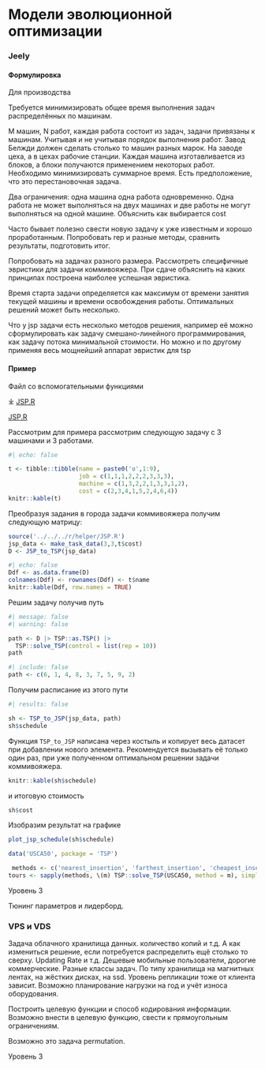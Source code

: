 # Модели эволюционной оптимизации {#sec-lab-model-evolutionary}

### Jeely

#### Формулировка

Для производства

Требуется минимизировать общее время выполнения задач распределённых по машинам.

M машин, N работ, каждая работа состоит из задач, задачи привязаны к машинам. Учитывая и не учитывая порядок выполнения работ. Завод Белжди должен сделать столько то машин разных марок. На заводе цеха, а в цехах рабочие станции. Каждая машина изготавливается из блоков, а блоки получаются применением некоторых работ. Необходимо минимизировать суммарное время. Есть предположение, что это перестановочная задача.

Два ограничения: одна машина одна работа одновременно. Одна работа не может выполняться на двух машинах и две работы не могут выполняться на одной машине. Объяснить как выбирается cost

Часто бывает полезно свести новую задачу к уже известным и хорошо проработанным. Попробовать rep и разные методы, сравнить результаты, подготовить итог.

Попробовать на задачах разного размера. Рассмотреть специфичные эвристики для задачи коммивояжера. При сдаче объяснить на каких принципах построена наиболее успешная эвристика.

Время старта задачи определяется как максимум от времени занятия текущей машины и времени освобождения работы. Оптимальных решений может быть несколько.

Что у jsp задачи есть несколько методов решения, например её можно сформулировать как задачу смешано-линейного программирования, как задачу потока минимальной стоимости. Но можно и по другому применяя весь мощнейший аппарат эвристик для tsp

#### Пример

Файл со вспомогательными функциями

:::: {.content-visible when-format='html'}
::: {.callout appearance='minimal'}
⤓ [JSP.R](../../../r/helper/JSP.R)
:::
::::

:::: {.content-visible unless-format='html'}
::: {.callout appearance='minimal'}
`\faFile*[regular].`{=latex} [JSP.R](r/helper/model/JSP.R)
:::
::::

Рассмотрим для примера рассмотрим следующую задачу с 3 машинами и 3 работами.

```r
#| echo: false

t <- tibble::tibble(name = paste0('o',1:9),
                    job = c(1,1,1,2,2,2,3,3,3), 
                    machine = c(1,3,2,2,1,3,3,1,2), 
                    cost = c(2,3,4,1,5,2,4,6,4))
knitr::kable(t)
```

Преобразуя задания в города задачи коммивояжера получим следующую матрицу:

```r
source('../../../r/helper/JSP.R')
jsp_data <- make_task_data(3,3,t$cost)
D <- JSP_to_TSP(jsp_data)
```

```r
#| echo: false
Ddf <- as.data.frame(D)
colnames(Ddf) <- rownames(Ddf) <- t$name
knitr::kable(Ddf, row.names = TRUE)
```

Решим задачу получив путь

```r
#| message: false
#| warning: false

path <- D |> TSP::as.TSP() |> 
  TSP::solve_TSP(control = list(rep = 10))
path
```

```r
#| include: false
path <- c(6, 1, 4, 8, 3, 7, 5, 9, 2)
```

Получим расписание из этого пути

```r
#| results: false

sh <- TSP_to_JSP(jsp_data, path)
sh$schedule
```

::: callout-warning
Функция `TSP_to_JSP` написана через костыль и копирует весь датасет при добавлении нового элемента. Рекомендуется вызывать её только один раз, при уже полученном оптимальном решении задачи коммивояжера.
:::

```r
knitr::kable(sh$schedule)
```

и итоговую стоимость

```r
sh$cost
```

Изобразим результат на графике

```r
plot_jsp_schedule(sh$schedule)
```

```r
data('USCA50', package = 'TSP')
```

```r
 methods <- c('nearest_insertion', 'farthest_insertion', 'cheapest_insertion', 'arbitrary_insertion', 'nn', 'repetitive_nn', 'two_opt')
tours <- sapply(methods, \(m) TSP::solve_TSP(USCA50, method = m), simplify = FALSE)
```

::: {.callout-note appearance='minimal'}
Уровень 3
:::

Тюнинг параметров и лидерборд.

### VPS и VDS

Задача облачного хранилища данных. количество копий и т.д. А как измениться решение, если потребуется распределить ещё столько то сверху. Updating Rate и т.д. Дешевые мобильные пользователи, дорогие коммерческие. Разные классы задач. По типу хранилища на магнитных лентах, на жёстких дисках, на ssd. Уровень репликации тоже от клиента зависит. Возможно планирование нагрузки на год и учёт износа оборудования.

Построить целевую функции и способ кодирования информации. Возможно внести в целевую функцию, свести к прямоугольным ограничениям.

Возможно это задача permutation.

::: {.callout-note appearance='minimal'}
Уровень 3
:::
